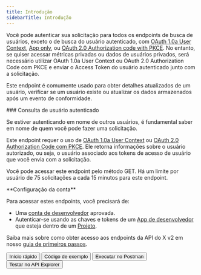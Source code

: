 ```yaml
---
title: Introdução
sidebarTitle: Introdução
---
```



Você pode autenticar sua solicitação para todos os endpoints de busca de usuários, exceto o de busca do usuário autenticado, com [OAuth 1.0a User Context](/pt-BR/resources/fundamentals/authentication), [App only](/pt-BR/resources/fundamentals/authentication#app-only-authentication-and-oauth-2-0-bearer-token), ou [OAuth 2.0 Authorization code with PKCE](pt-BR/resources/fundamentals/authentication#oauth-2-0-authorization-code-flow-with-pkce-2). No entanto, se quiser acessar métricas privadas ou dados de usuários privados, será necessário utilizar OAuth 1.0a User Context ou OAuth 2.0 Authorization Code com PKCE e enviar o Access Token do usuário autenticado junto com a solicitação.    

Este endpoint é comumente usado para obter detalhes atualizados de um usuário, verificar se um usuário existe ou atualizar os dados armazenados após um evento de conformidade.

<div id="authenticated-user-lookup">
  ### Consulta de usuário autenticado
</div>

Se estiver autenticando em nome de outros usuários, é fundamental saber em nome de quem você pode fazer uma solicitação.

Este endpoint requer o uso de [OAuth 1.0a User Context](/pt-BR/resources/fundamentals/authentication) ou [OAuth 2.0 Authorization Code com PKCE](pt-BR/resources/fundamentals/authentication#oauth-2-0-authorization-code-flow-with-pkce-2). Ele retorna informações sobre o usuário autorizado, ou seja, o usuário associado aos tokens de acesso de usuário que você envia com a solicitação.

Você pode acessar este endpoint pelo método GET. Há um limite por usuário de 75 solicitações a cada 15 minutos para este endpoint.

<Note>
  **Configuração da conta**

  Para acessar estes endpoints, você precisará de:

  - Uma [conta de desenvolvedor](https://developer.x.com/en/portal/petition/essential/basic-info) aprovada.
  - Autenticar-se usando as chaves e tokens de um [App de desenvolvedor](/pt-BR/resources/fundamentals/developer-apps) que esteja dentro de um [Projeto](/pt-BR/resources/fundamentals/projects).

  Saiba mais sobre como obter acesso aos endpoints da API do X v2 em nosso [guia de primeiros passos](/pt-BR/x-api/getting-started/getting-access).
</Note>

<div className="flex space-x-2">
  <Button href="/pt-BR/x-api/posts/hide-replies/quickstart">
    Início rápido
  </Button>

  <Button href="https://github.com/xdevplatform/Twitter-API-v2-sample-code">
    Código de exemplo
  </Button>

  <Button href="https://app.getpostman.com/run-collection/9956214-784efcda-ed4c-4491-a4c0-a26470a67400">
    Executar no Postman
  </Button>

  <Button href="https://developer.x.com/apitools/api?endpoint=/2/users&method=get">
    Testar no API Explorer
  </Button>
</div>